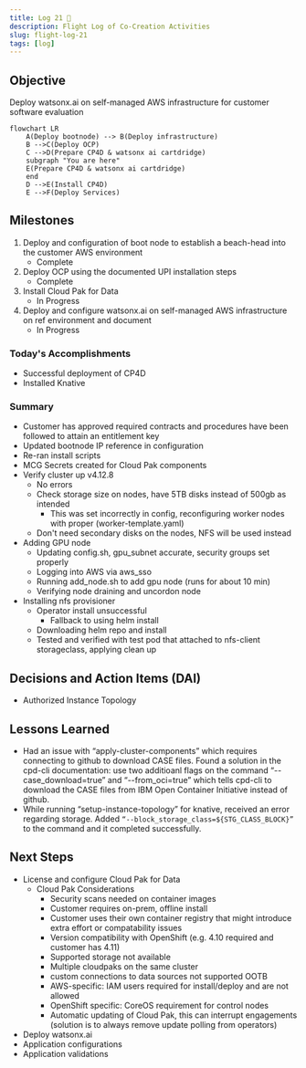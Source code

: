 ```yaml
---
title: Log 21 🛫
description: Flight Log of Co-Creation Activities
slug: flight-log-21
tags: [log]
---
```


## Objective
Deploy watsonx.ai on self-managed AWS infrastructure for customer software evaluation

```mermaid
flowchart LR
    A(Deploy bootnode) --> B(Deploy infrastructure)
    B -->C(Deploy OCP)
    C -->D(Prepare CP4D & watsonx ai cartdridge)
    subgraph "You are here"
    E(Prepare CP4D & watsonx ai cartdridge)
    end
    D -->E(Install CP4D)
    E -->F(Deploy Services)
```

## Milestones
1. Deploy and configuration of boot node to establish a beach-head into the customer AWS environment
    - Complete
2. Deploy OCP using the documented UPI installation steps
    - Complete
3. Install Cloud Pak for Data
    - In Progress
4. Deploy and configure watsonx.ai on self-managed AWS infrastructure on ref environment and document
    - In Progress

### Today's Accomplishments
- Successful deployment of CP4D
- Installed Knative


### Summary
- Customer has approved required contracts and procedures have been followed to attain an entitlement key
- Updated bootnode IP reference in configuration
- Re-ran install scripts
- MCG Secrets created for Cloud Pak components
- Verify cluster up v4.12.8
	- No errors
	- Check storage size on nodes, have 5TB disks instead of 500gb as intended
		- This was set incorrectly in config, reconfiguring worker nodes with proper (worker-template.yaml)
	- Don't need secondary disks on the nodes, NFS will be used instead
- Adding GPU node
	- Updating config.sh, gpu_subnet accurate, security groups set properly
	- Logging into AWS via aws_sso
	- Running add_node.sh to add gpu node (runs for about 10 min)
	- Verifying node draining and uncordon node
- Installing nfs provisioner
	- Operator install unsuccessful
        - Fallback to using helm install
	- Downloading helm repo and install
	- Tested and verified with test pod that attached to nfs-client storageclass, applying clean up

## Decisions and Action Items (DAI)
- Authorized Instance Topology

## Lessons Learned
- Had an issue with “apply-cluster-components” which requires connecting to github to download CASE files. Found a solution in the cpd-cli documentation: use two additioanl flags on the command “--case_download=true” and  “--from_oci=true” which tells cpd-cli to download the CASE files from IBM Open Container Initiative instead of github.
- While running “setup-instance-topology” for knative, received an error regarding storage. Added ``` “--block_storage_class=${STG_CLASS_BLOCK}” ``` to the command and it completed successfully.

## Next Steps
- License and configure Cloud Pak for Data
    - Cloud Pak Considerations
        - Security scans needed on container images 
        - Customer requires on-prem, offline install
        - Customer uses their own container registry that might introduce extra effort or compatability issues 
        - Version compatibility with OpenShift (e.g. 4.10 required and customer has 4.11) 
        - Supported storage not available 
        - Multiple cloudpaks on the same cluster 
        - custom connections to data sources not supported OOTB 
        - AWS-specific: IAM users required for install/deploy and are not allowed 
        - OpenShift specific: CoreOS requirement for control nodes 
        - Automatic updating of Cloud Pak, this can interrupt engagements (solution is to always remove update polling from operators)
- Deploy watsonx.ai
- Application configurations
- Application validations